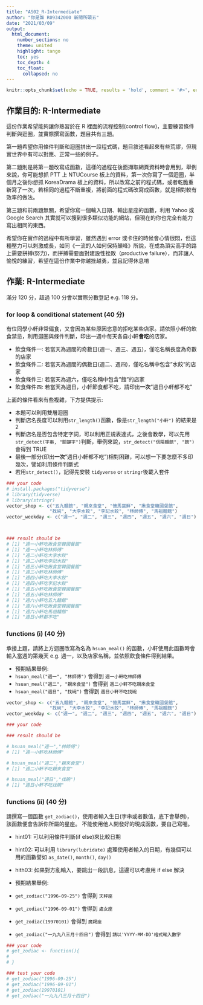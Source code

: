 ```yaml
---
title: "AS02_R-Intermediate"
author: "你是誰 R09342000 新聞所碩五"
date: "2021/03/09"
output:
  html_document:
    number_sections: no
    theme: united
    highlight: tango
    toc: yes
    toc_depth: 4
    toc_float:
      collapsed: no
---
```


```r
knitr::opts_chunk$set(echo = TRUE, results = 'hold', comment = '#>', error = TRUE)
```

## 作業目的: R-Intermediate

這份作業希望能夠讓你熟習於在 R 裡面的流程控制(control flow)，主要練習條件判斷與迴圈，並實際撰寫函數，題目共有三題。

第一題希望你用條件判斷和迴圈拼出一段程式碼，題目敘述看起來有些荒謬，但現實世界中有可以對應、正常一些的例子。

第二題則是將第一題改寫成函數，這樣的過程在後面擷取網頁資料時會用到，舉例來說，你可能想抓 PTT 上 NTUCourse 板上的資料，第一次你寫了一個迴圈，半個月之後你想抓 KoreaDrama 板上的資料，所以改寫之前的程式碼，或者乾脆重新寫了一次，若相同的過程不斷重複，將前面的程式碼改寫成函數，就是相對較有效率的做法。

第三題和前兩題無關，希望你寫一個輸入日期、輸出星座的函數，利用 Yahoo 或 Google Search 其實就可以搜到很多類似功能的網站，但現在的你也完全有能力寫出相同的東西。

希望你在實作的過程中有所學習，雖然遇到 error 或卡住的時候會心情很悶，但這種壓力可以刺激成長，如同《一流的人如何保持顛峰》所說，在成為頂尖高手的路上需要拼搏(努力)，而拼搏需要面對建設性挫敗（productive failure），而非讓人愉悅的練習，希望在這份作業中你越挫越勇，並且記得休息唷

## 作業: R-Intermediate

滿分 120 分，超過 100 分會以實際分數登記 e.g. 118 分。

### for loop & conditional statement (40 分)

有位同學小軒非常偏食，又會因為某些原因恣意的拒吃某些店家。請依照小軒的飲食禁忌，利用迴圈與條件判斷，印出一週中每天各自小軒**會吃**的店家。

- 飲食條件一: 若當天為週間的奇數日(週一、週三、週五)，僅吃名稱長度為奇數的店家
- 飲食條件二: 若當天為週間的偶數日(週二、週四)，僅吃名稱中包含"水餃"的店家
- 飲食條件三: 若當天為週六，僅吃名稱中包含"館"的店家
- 飲食條件四: 若當天為週日，小軒節食都不吃，請印出**一次**"週日小軒都不吃"

上面的條件看來有些複雜，下方提供提示:   

- 本題可以利用雙層迴圈   
- 判斷店名長度可以利用`str_length()`函數，像是`str_length("小軒")` 的結果是 2   
- 判斷店名是否包含特定字詞，可以利用正規表達式，之後會教學，可以先用 `str_detect(字串, "關鍵字")`判斷，舉例來說，`str_detect("信陽麵館", "館")` 會得到 TRUE   
- 最後一部分(印出**一次**"週日小軒都不吃")相對困難，可以想一下要怎麼不多印幾次，譬如利用條件判斷式 
- 若用`str_detect()`，記得先安裝 `tidyverse` or `stringr`後載入套件

```r
### your code
# install.packages("tidyverse")
# library(tidyverse)
# library(stringr)
vector_shop <- c("五九麵館", "親來食堂", "憶馬當鮮", "揪食堂韓國餐館", 
                "找碗", "大李水餃", "李記水餃", "林師傅", "馬祖麵館")
vector_weekday <- c("週一", "週二", "週三", "週四", "週五", "週六", "週日")



### result should be
# [1] "週一小軒吃揪食堂韓國餐館"
# [1] "週一小軒吃林師傅"
# [1] "週二小軒吃大李水餃"
# [1] "週二小軒吃李記水餃"
# [1] "週三小軒吃揪食堂韓國餐館"
# [1] "週三小軒吃林師傅"
# [1] "週四小軒吃大李水餃"
# [1] "週四小軒吃李記水餃"
# [1] "週五小軒吃揪食堂韓國餐館"
# [1] "週五小軒吃林師傅"
# [1] "週六小軒吃五九麵館"
# [1] "週六小軒吃揪食堂韓國餐館"
# [1] "週六小軒吃馬祖麵館"
# [1] "週日小軒都不吃"
```

### functions (i) (40 分)

承接上題，請將上方迴圈改寫為名為 `hsuan_meal()` 的函數，小軒使用此函數時會輸入當週的第幾天 e.g. 週一，以及店家名稱，並依照飲食條件得到結果。

- 預期結果舉例:
 - `hsuan_meal("週一", "林師傅")` 會得到 `週一小軒吃林師傅`
 - `hsuan_meal("週二", "親來食堂")` 會得到 `週二小軒不吃親來食堂`
 - `hsuan_meal("週日", "找碗")` 會得到 `週日小軒不吃找碗`

```r
vector_shop <- c("五九麵館", "親來食堂", "憶馬當鮮", "揪食堂韓國餐館", 
                "找碗", "大李水餃", "李記水餃", "林師傅", "馬祖麵館")
vector_weekday <- c("週一", "週二", "週三", "週四", "週五", "週六", "週日")

### your code

### result should be

# hsuan_meal("週一","林師傅")
# [1] "週一小軒吃林師傅"

# hsuan_meal("週二","親來食堂")
# [1] "週二小軒不吃親來食堂"

# hsuan_meal("週日","找碗")
# [1] "週日小軒不吃找碗"
```

### functions (ii) (40 分)

請撰寫一個函數 `get_zodiac()`，使用者輸入生日(字串或者數值，底下會舉例)，該函數便會告訴你所屬的星座。
不能使用他人開發好的現成函數，要自己寫喔。

- hint01: 可以利用條件判斷(if else)來比較日期
- hint02: 可以利用 `library(lubridate)` 處理使用者輸入的日期，有幾個可以用的函數譬如 `as_date()`, `month()`, `day()`
- hith03: 如果對方亂輸入，要跳出一段訊息，這邊可以考慮用 if else 解決

- 預期結果舉例:
- `get_zodiac("1996-09-25")` 會得到 `天秤座`
- `get_zodiac("1996-09-01")` 會得到 `處女座`
- `get_zodiac(19970101)` 會得到 `魔羯座`
- `get_zodiac("一九九八三月十四日")` 會得到 `請以'YYYY-MM-DD'格式輸入數字`

```r
### your code
# get_zodiac <- function(){
#   
# }

### test your code
# get_zodiac("1996-09-25")
# get_zodiac("1996-09-01")
# get_zodiac(19970101)
# get_zodiac("一九九八三月十四日")
```



